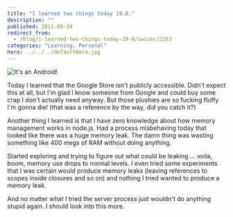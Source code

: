 ```yaml
---
title: "I learned two things today 19.8."
description: ""
published: 2011-08-19
redirect_from:
  - /blog/i-learned-two-things-today-19-8/swizec/2263
categories: "Learning, Personal"
hero: ../../../defaultHero.jpg
---
```


![](http://swizec.com/blog/wp-content/uploads/2011/08/photo1-300x224.jpg "It's an Android!")

Today I learned that the Google Store isn't publicly accessible. Didn't expect this at all, but I'm glad I know someone from Google and could buy some crap I don't actually need anyway. But those plushies are so fucking fluffy I'm gonna die! (that was a reference by the way, did you catch it?)

Another thing I learned is that I have zero knowledge about how memory management works in node.js. Had a process misbehaving today that looked like there was a huge memory leak. The damn thing was wasting something like 400 megs of RAM without doing anything.

Started exploring and trying to figure out what could be leaking ... voila, boom, memory use drops to normal levels. I even tried some experiments that I was certain would produce memory leaks (leaving references to scopes inside closures and so on) and nothing I tried wanted to produce a memory leak.

And no matter what I tried the server process just wouldn't do anything stupid again. I should look into this more.
